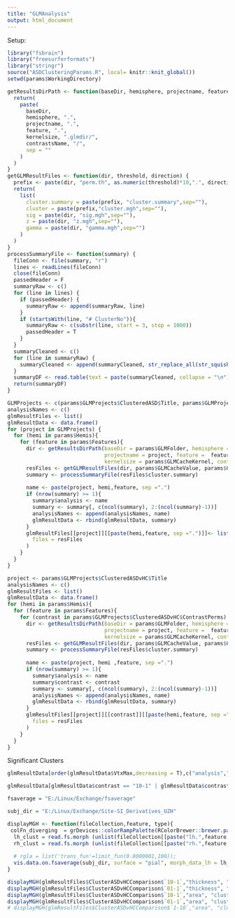 ```yaml
---
title: "GLMAnalysis"
output: html_document
---
```

Setup:

```r
library("fsbrain")
library("freesurferformats")
library("stringr")
source("ASDClusteringParams.R", local= knitr::knit_global())
setwd(params$WorkingDirectory)

```

```r
getResultsDirPath <- function(baseDir, hemisphere, projectname, feature, kernelsize, contrastsName) {
  return(
    paste(
      baseDir,
      hemisphere, ".",
      projectname, ".",
      feature, ".",
      kernelsize, ".glmdir/",
      contrastsName, "/",
      sep = ""
    )
  )
}
getGLMResultFiles <- function(dir, threshold, direction) {
  prefix <- paste(dir, "perm.th", as.numeric(threshold)*10,".", direction,".sig.", sep ="")
  return(
    list(
      cluster.summary = paste(prefix, "cluster.summary",sep=""),
      cluster = paste(prefix,"cluster.mgh",sep=""),
      sig = paste(dir, "sig.mgh",sep=""),
      z = paste(dir, "z.mgh",sep=""),
      gamma = paste(dir, "gamma.mgh",sep="")
    )
  )
}
processSummaryFile <- function(summary) {
  fileConn <- file(summary, "r")
  lines <- readLines(fileConn)
  close(fileConn)
  passedHeader = F
  summaryRaw <- c()
  for (line in lines) {
    if (passedHeader) {
      summaryRaw <- append(summaryRaw, line)
    }
    if (startsWith(line, "# ClusterNo")){
      summaryRaw <- c(substr(line, start = 3, stop = 1000))
      passedHeader = T
    }
  }
  summaryCleaned <- c()
  for (line in summaryRaw) {
    summaryCleaned <- append(summaryCleaned, str_replace_all(str_squish(line)," ", ";"))
  }
  summaryDF <- read.table(text = paste(summaryCleaned, collapse = "\n"), sep = ";", header = T, stringsAsFactors = F)
  return(summaryDF)
}
```

```r
GLMProjects <- c(params$GLMProjects$ClusteredASD$Title, params$GLMProjects$ClusteredASDvHC$Title, params$GLMProjects$ASDvHC$Title)
analysisNames <- c()
glmResultFiles <- list()
glmResultData <- data.frame()
for (project in GLMProjects) {
  for (hemi in params$Hemis){
    for (feature in params$Features){
      dir <- getResultsDirPath(baseDir = params$GLMFolder, hemisphere = hemi, 
                               projectname = project, feature =  feature,
                               kernelsize = params$GLMCacheKernel, contrastsName = project)
      resFiles <- getGLMResultFiles(dir, params$GLMCacheValue, params$GLMDirections$absolute)
      summary <- processSummaryFile(resFiles$cluster.summary)
      
      name <- paste(project, hemi,feature, sep =".")
      if (nrow(summary) >= 1){
        summary$analysis <- name
        summary <- summary[, c(ncol(summary), 2:(ncol(summary)-1))]
        analysisNames <- append(analysisNames, name)
        glmResultData <- rbind(glmResultData, summary)
      }
      glmResultFiles[[project]][[paste(hemi,feature, sep =".")]]<- list (
        files = resFiles
      )
    }
  }
}

```

```r
project <- params$GLMProjects$ClusteredASDvHC$Title
analysisNames <- c()
glmResultFiles <- list()
glmResultData <- data.frame()
for (hemi in params$Hemis){
  for (feature in params$Features){
    for (contrast in params$GLMProjects$ClusteredASDvHC$ContrastPerms) {
      dir <- getResultsDirPath(baseDir = params$GLMFolder, hemisphere = hemi, 
                               projectname = project, feature =  feature,
                               kernelsize = params$GLMCacheKernel, contrastsName = paste(project, contrast, sep=""))
      resFiles <- getGLMResultFiles(dir, params$GLMCacheValue, params$GLMDirections$absolute)
      summary <- processSummaryFile(resFiles$cluster.summary)
      
      name <- paste(project, hemi ,feature, sep =".")
      if (nrow(summary) >= 1){
        summary$analysis <- name
        summary$contrast <- contrast
        summary <- summary[, c(ncol(summary), 2:(ncol(summary)-1))]
        analysisNames <- append(analysisNames, name)
        glmResultData <- rbind(glmResultData, summary)
      }
      glmResultFiles[[project]][[contrast]][[paste(hemi,feature, sep =".")]]<- list (
        files = resFiles
      )
    }
  }
}


```
Significant Clusters
```r
glmResultData[order(glmResultData$VtxMax,decreasing = T),c("analysis","contrast", "Size.mm.2." , "CWP","Annot")]
```
```r
glmResultData[glmResultData$contrast == "10-1" | glmResultData$contrast == "01-1",c("analysis","contrast", "WghtVtx" , "CWP","Annot")]
```

```r
fsaverage = "E:/Linux/Exchange/fsaverage"

subj_dir = "E:/Linux/Exchange/Site-SI_Derivatives_UZH"

displayMGH <- function(fileCollection,feature, type){
 colFn_diverging  = grDevices::colorRampPalette(RColorBrewer::brewer.pal(11, name="RdBu"));
  lh_clust = read.fs.morph (unlist(fileCollection[[paste("lh.",feature, sep="")]]$files[type]), "mgh")
  rh_clust = read.fs.morph (unlist(fileCollection[[paste("rh.",feature,sep="")]]$files[type]), "mgh")
  
  # rgla = list('trans_fun'=limit_fun(0.0000001,100));
  vis.data.on.fsaverage(subj_dir, surface = "pial", morph_data_lh = lh_clust, morph_data_rh = rh_clust,bg="aparc", style ="default",  views=c('t4'),draw_colorbar =T, makecmap_options = list('colFn'=colFn_diverging, 'symm'=TRUE))#,rglactions=rgla)
}

displayMGH(glmResultFiles$ClusterASDvHCComparison$`10-1`,"thickness", "cluster")
displayMGH(glmResultFiles$ClusterASDvHCComparison$`01-1`,"thickness", "cluster")
displayMGH(glmResultFiles$ClusterASDvHCComparison$`10-1`,"area", "cluster")
displayMGH(glmResultFiles$ClusterASDvHCComparison$`01-1`,"area", "cluster")
# displayMGH(glmResultFiles$ClusterASDvHCComparison$`1-10`,"area", "cluster")

```